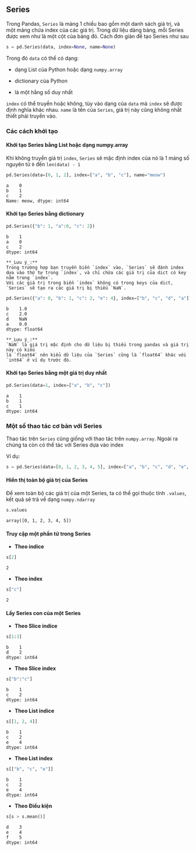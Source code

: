 ## Series
Trong Pandas, `Series` là mảng 1 chiều bao gồm một danh sách giá trị, và một mảng chứa index 
của các giá trị. Trong dữ liệu dảng bảng, mỗi Series được xem như là một cột của bảng đó. 
Cách đơn giản để tạo Series như sau

```python
s = pd.Series(data, index=None, name=None)
```

Trong đó `data` có thể  có dạng:

- dạng List của Python hoặc dạng `numpy.array`

- dictionary của Python

- là một hằng số duy nhất

`index` có thể truyền hoặc không, tùy vào dạng của `data` mà `index` sẽ được định nghĩa khác nhau. 
`name` là tên của `Series`, giá trị này cũng không nhất thiết phải truyền vào.

### Các cách khởi tạo

#### Khởi tạo Series bằng List hoặc dạng numpy.array {-}

Khi không truyền giá trị `index`, `Series` sẽ mặc định index của nó là 1 mảng số nguyên từ `0` đến `len(data) - 1` 

```python
pd.Series(data=[0, 1, 2], index=["a", "b", "c"], name="meow")
```

```.python_output
a    0
b    1
c    2
Name: meow, dtype: int64
```

#### Khởi tạo Series bằng dictionary {-}

```python
pd.Series({"b": 1, "a":0, "c": 2})
```

```.python_output
b    1
a    0
c    2
dtype: int64

```

```block2
**_Lưu ý_:** 
Trong trường hợp bạn truyền biến `index` vào, `Series` sẽ đánh index dựa vào thứ tự trong `index`, và chỉ chứa các giá trị của dict có key nằm trong `index`. 
Với các giá trị trong biến `index` không có trong keys của dict, `Series` sẽ tạo ra các giá trị bị thiếu `NaN`.
```

```python
pd.Series({"a": 0, "b": 1, "c": 2, "e": 4}, index=["b", "c", "d", "a"])
```

```.python_output
b    1.0
c    2.0
d    NaN
a    0.0
dtype: float64
```

```block2
**_Lưu ý_:** 
`NaN` là giá trị mặc định cho dữ liệu bị thiếu trong pandas và giá trị này có kiểu 
là `float64` nên kiểu dữ liệu của `Series` cũng là `float64` khác với `int64` ở ví dụ trước đó. 

```

#### Khởi tạo Series bằng một giá trị duy nhất {-}

```python
pd.Series(data=1, index=["a", "b", "c"])
```

```.python_output
a    1
b    1
c    1
dtype: int64
```

### Một số thao tác cơ bản với Series

Thao tác trên `Series` cũng giống với thao tác trên `numpy.array`. Ngoài ra chúng ta còn có thể 
tác với Series dựa vào index

Ví dụ:

```python
s = pd.Series(data=[0, 1, 2, 3, 4, 5], index=["a", "b", "c", "d", "e", "f"])
```
#### Hiển thị toàn bộ giá trị của Series {-}

Để xem toàn bộ các giá trị của một Series, ta có thể gọi thuộc tính `.values`, kết quả sẽ trả về dạng `numpy.ndarray`


```python
s.values
```

```.python_output
array([0, 1, 2, 3, 4, 5])
```

#### Truy cập một phần tử trong Series {-}

- **Theo indice**

```python
s[2]
```

```.python_output
2
``` 

- **Theo index**

```python
s["c"]
```

```.python_output
2 
```
#### Lấy Series con của một Series {-}

- **Theo Slice indice**

```python
s[1:3]
```

```.python_output
b    1
d    2
dtype: int64
```

- **Theo Slice index**

```python
s["b":"c"]
```

```.python_output
b    1
c    2
dtype: int64
``` 

- **Theo List indice**

```python
s[[1, 2, 4]]
```

```.python_output
b    1
c    2
e    4
dtype: int64
```

- **Theo List index**

```python
s[["b", "c", "e"]]
```

```.python_output
b    1
c    2
e    4
dtype: int64
```

- **Theo Điều kiện**

```python
s[s > s.mean()]
```

```.python_output
d    3
e    4
f    5
dtype: int64
```